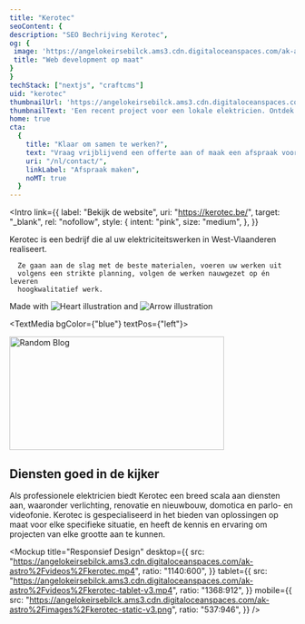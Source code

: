 ```yaml
---
title: "Kerotec"
seoContent: {
description: "SEO Bechrijving Kerotec",
og: {
 image: 'https://angelokeirsebilck.ams3.cdn.digitaloceanspaces.com/ak-astro%2Fimages%2Fhome-og-image.jpg',
 title: "Web development op maat"
}
}
techStack: ["nextjs", "craftcms"]
uid: "kerotec"
thumbnailUrl: 'https://angelokeirsebilck.ams3.cdn.digitaloceanspaces.com/ak-astro%2Fimages%2Fkerotec-home-new.jpg'
thumbnailText: 'Een recent project voor een lokale elektricien. Ontdek hoe ik een professionele website heb ontwikkeld die bijdraagt aan hun online aanwezigheid en groei.'
home: true
cta:
  {
    title: "Klaar om samen te werken?",
    text: "Vraag vrijblijvend een offerte aan of maak een afspraak voor een gesprek",
    uri: "/nl/contact/",
    linkLabel: "Afspraak maken",
    noMT: true
  }
---
```




<Intro
  link={{
    label: "Bekijk de website",
    uri: "https://kerotec.be/",
    target: "_blank",
    rel: "nofollow",
    style: {
      intent: "pink",
      size: "medium",
    },
  }}
>
  <div slot="text" class="text-xl prose prose-custom">
      Kerotec is een bedrijf die al uw elektriciteitswerken in
      West-Vlaanderen realiseert.

      Ze gaan aan de slag met de beste materialen, voeren uw werken uit
      volgens een strikte planning, volgen de werken nauwgezet op én leveren
      hoogkwalitatief werk.

  </div>
  <div slot="rightSide"  class="col-span-full lg:col-start-10 lg:col-span-8">
    <div class="col-span-full lg:col-span-9">
      <div class="lg:grid grid-cols-9">
          <div
            class="col-start-3 col-span-7 relative flex flex-col justify-center"
          >
            <div class="inline-flex items-center text-2xl mb-4 relative">
              <span class="whitespace-nowrap"> Made with</span>
              <img src={love} alt="Heart illustration" class="mx-2" />
              and
              <img src={techArrow} alt="Arrow illustration" class="ml-2 transform translate-y-2" />
            </div>
            <div class="flex flex-wrap gap-4 [&_>_svg]:w-auto [&_>_svg]:h-12">
              <TechLogos techName={"nextjs"} />
              <TechLogos techName={"craftcms"} />
            </div>
          </div>
        </div>
      </div>
  </div>
</Intro>

<TextMedia bgColor={"blue"} textPos={"left"}>
  <div slot="blobs">
    <img
      src={blobWhite1}
      class="absolute -bottom-20 -left-[20%] lg:left-[30%]"
      width="378"
      height="200"
      alt="Random Blog"
    />
  </div>
  <h2 slot="title" class="mt-0">
    <span>Diensten goed in de kijker</span>
  </h2>
  <div slot="text" class="prose prose-custom">
    Als professionele elektricien biedt Kerotec een breed scala aan diensten
    aan, waaronder verlichting, renovatie en nieuwbouw, domotica en parlo- en
    videofonie. Kerotec is gespecialiseerd in het bieden van oplossingen op maat
    voor elke specifieke situatie, en heeft de kennis en ervaring om projecten
    van elke grootte aan te kunnen.
  </div>
  <div
    class="border-4 overflow-hidden rounded-20 border-black-default"
    slot="image"
  >
    <TwicPic
      img={{
        ratio: "1809:1009",
        src: "https://angelokeirsebilck.ams3.cdn.digitaloceanspaces.com/ak-astro%2Fimages%2Fkerotec-diensten.png",
      }}
    />
  </div>
</TextMedia>

<Mockup
  title="Responsief Design"
  desktop={{
    src: "https://angelokeirsebilck.ams3.cdn.digitaloceanspaces.com/ak-astro%2Fvideos%2Fkerotec.mp4",
    ratio: "1140:600",
  }}
  tablet={{
    src: "https://angelokeirsebilck.ams3.cdn.digitaloceanspaces.com/ak-astro%2Fvideos%2Fkerotec-tablet-v3.mp4",
    ratio: "1368:912",
  }}
  mobile={{
    src: "https://angelokeirsebilck.ams3.cdn.digitaloceanspaces.com/ak-astro%2Fimages%2Fkerotec-static-v3.png",
    ratio: "537:946",
  }}
/>
